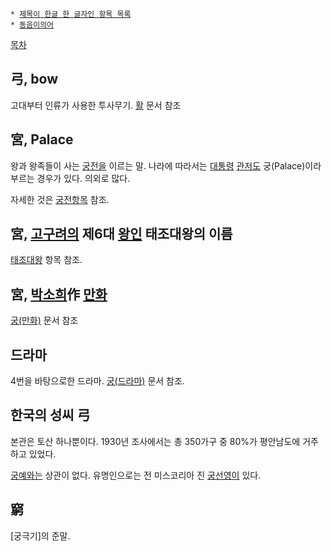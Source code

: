  * [[제목이 한글 한 글자인 항목 목록]]
 * [[동음이의어]]

[[목차]]

== 弓, bow ==
고대부터 인류가 사용한 투사무기. [[활]] 문서 참조

== 宮, Palace ==
왕과 왕족들이 사는 [[궁전]]을 이르는 말.
나라에 따라서는 [[대통령]] [[관저]]도 궁(Palace)이라 부르는 경우가 있다. 의외로 많다.

자세한 것은 [[궁전]]항목 참조.

== 宮, [[고구려]]의 제6대 [[왕]]인 태조대왕의 이름 ==
[[태조대왕]] 항목 참조.

== 宮, [[박소희]]作 [[만화]] ==
[[궁(만화)]] 문서 참조

== 드라마 ==
4번을 바탕으로한 드라마. [[궁(드라마)]] 문서 참조.

== 한국의 성씨 弓 ==
본관은 토산 하나뿐이다. 1930년 조사에서는 총 350가구 중 80%가 평안남도에 거주하고 있었다.

[[궁예]]와는 상관이 없다.
유명인으로는 전 미스코리아 진 [[궁선영]]이 있다. 

== 窮 ==
[궁극기]의 준말.
